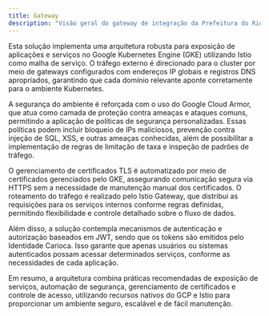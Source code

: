 ```yaml
---
title: Gateway
description: "Visão geral do gateway de integração da Prefeitura do Rio de Janeiro"
---
```


Esta solução implementa uma arquitetura robusta para exposição de aplicações e serviços no Google Kubernetes Engine (GKE) utilizando Istio como malha de serviço. O tráfego externo é direcionado para o cluster por meio de gateways configurados com endereços IP globais e registros DNS apropriados, garantindo que cada domínio relevante aponte corretamente para o ambiente Kubernetes.

A segurança do ambiente é reforçada com o uso do Google Cloud Armor, que atua como camada de proteção contra ameaças e ataques comuns, permitindo a aplicação de políticas de segurança personalizadas. Essas políticas podem incluir bloqueio de IPs maliciosos, prevenção contra injeção de SQL, XSS, e outras ameaças conhecidas, além de possibilitar a implementação de regras de limitação de taxa e inspeção de padrões de tráfego.

O gerenciamento de certificados TLS é automatizado por meio de certificados gerenciados pelo GKE, assegurando comunicação segura via HTTPS sem a necessidade de manutenção manual dos certificados. O roteamento do tráfego é realizado pelo Istio Gateway, que distribui as requisições para os serviços internos conforme regras definidas, permitindo flexibilidade e controle detalhado sobre o fluxo de dados.

Além disso, a solução contempla mecanismos de autenticação e autorização baseados em JWT, sendo que os tokens são emitidos pelo Identidade Carioca. Isso garante que apenas usuários ou sistemas autenticados possam acessar determinados serviços, conforme as necessidades de cada aplicação.

Em resumo, a arquitetura combina práticas recomendadas de exposição de serviços, automação de segurança, gerenciamento de certificados e controle de acesso, utilizando recursos nativos do GCP e Istio para proporcionar um ambiente seguro, escalável e de fácil manutenção.
